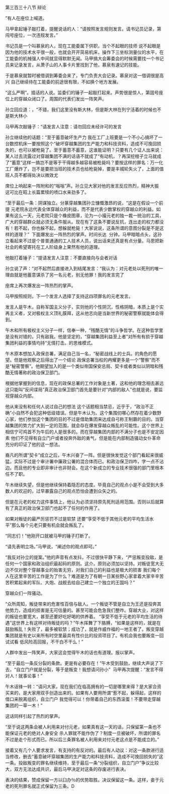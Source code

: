 

第三百三十八节 辩论

”有人在座位上喊道。

马甲拿起锤子敲打着，提醒说话的人：“请按照发言规则发言。请书记员记录，第闯号座位，一次违规发言。”

书记员是一个叫慕泉的人，现在工能委属下供职，当个不起眼的技师 说不起眼是因为他的技术水平很一般，也就会开开简易机床，操作下三坐标测量仪的水平，在工能委的机械强人中间就显得默默无闻。马甲搞大会筹委会的时候需要找一个书记员来记录发言，从萧子山的人事卡片里找到了他，慕泉有速记的技能。

于是慕泉就暂时被借调到筹委会来了，专门负责大会记录。慕泉对这一借调很是高兴 自己继续待在工能委的前途很有限，不如换个地方发展。

“这么严啊”。插话的人说。监委们的锤子一起敲打起来。声势很是惊人，第固号座位上的穿越众闭口了。周围的代表们发出一阵笑声。

孙立回应道：，“不错，我们这里没有斯大林，但是斯大林在列宁活着的时候也不是斯大林小

马甲再次敲锤子：“请发言人注意：请勿回应未经许可的发言

孙立继续他的话题：“至于蓄意破坏生产力 我在工厂上班要是一个不小心搞坏了一台数控机床一要按照这个“破坏穿越集团的生产能力和科技资料，造成不可挽回损失的，也可以被枪毙了。至于蓄意不蓄意，这谁能证明？只要有几个证人出来说：某人过去流露过对穿越集团不满的话语不就成了“有动机，？再深挖根子立马就成了“蓄意”这样一搞岂不是等于干得越多越容易被枪毙吗？要按这样的罪名：万一化工厂爆炸了，岂不是要把当班的技术员也给枪毙掉，要是丰城轮失火了，上面的值班人员不都得处决以微效尤

席位上响起来一阵附和的“嗡嗡”声。孙立见大家对他的发言反应热烈，精神大振 这可比在昭上长篇累犊的喷口水来劲多了。

“至于最后一条：阴谋独立。分篆穿越集团孙立慷慨激昂的说，“这是在假设一个前提 元老院永远代表全体穿越众的利益，而不是代表少数掌权的穿越众的利益。如果有这么一天，元老院只是个橡皮图章，沦为一小撮元老的独一裁一统治的工具，广大的穿越群众就必须无条件服从。现在有了这条不要说反抗，连出走的权力都没有！若不起，你也躲不起，想躲就枪毙！大家说说，这条所谓的意图分裂是不是这样的道理？”  下面爆发出一阵热烈的掌声。时间长达  分钟。马甲暗暗点头，这孙立看起来不过是个普普通通的工人技术人员，说出话来还真是有点分量。马恩把新社会的希望寄托在工人阶级身上果然有他的道理。

他敲打着锤子：“提请发言人注意：不要直接向与会者对话

孙立说了声：“对不起然后直接进入到结尾发言：“我认为：对元老处以死刑的唯一理由就是他蓄意谋杀了另一名元老，别无他罪！我的发言完了

座席上再次爆发出一阵热烈的掌声。

马甲按照规则，下一个发言人选择了支持这四项罪名的元老发言。

发言人是午木，自称军国主义分子，实则他的个性阴沉，性格阴暗，本质上是个实再主义者，又对极权主义顶礼膜拜，这从他志向是当新世界的秘密警察就能体会得到。

午木和所有极权主义分子一样，信奉一种，“残酷无情”的斗争哲学。在这种哲学里是没有对错的，只有敌我。他是坚定的，“穿越集团利益至上者”对所有有损于穿越集团利益的事情均持“无情打击。的思维模式。

午木原本想加入政保总署，满足自己当一名，“秘密战线上的士兵。的角色的愿望。但是他观察之后得出了一个结论 政保总署当权的冉耀更多是一个“警察”而不是“秘密警察”。他期望加入的是一个类似帝国保安总局、契卡或者类似以阴暗和残酷无情著称的政治保卫部门。

根据他掌握到的信息，现在的政保总署的工作对象是土著，这和他的理念相去甚远 这只能叫“反间谍局”真正政治保卫部门首先是要针对“内部的敌人”也就是说，要监视穿越众内部。

他从来没有和任何人说过自己的想法 这个话题相当禁忌，近乎于，“政治不正确”小自然不会犯这种低级错误。但是午木认为。这个集围仞哪心然存在着少数野心家，他们参加这个集团的目的不过是借助集团来达成自弓称王制霸的目的。当穿越集团的势力扩大到一定的范围，就会存在爆发穿越众叛乱的可能性。这个世界上相信宁可鸡首不为牛后的人是很多的。而在穿越集团内部的不满分子也是不安定因素 他们不见得有自立门户或者投奔外敌的勇气，但是能在内部制造骚动女仆革命充分的印证了他的这一想法。

裔凡的所谓“契卡”成立之后，午木兴奋了一阵。但是很快发觉这个部门看起来很威猛，实际不过是个审计署中廉政公署的混合体而已。和政治保卫四咋，字一点不沾边。而且他的专业即非审计也非财会。在这个新成立的专业技术很强的部门里根本任不了职。

午木继续失望，但是他继续保持着隐忍的态度。毕竟自己的观点小是不会受到大多数人的欢迎的，过早暴露自己的观点恐怕会遭到众矢之的。

但是在元老的权力这件事情上，他认为必须坚持原先死刑适用范围。否则以后就算有了真正的政治保卫部门也起不了任何的作用了。

如果对叛徒的最严厉惩罚不过是软禁 还要“享受不低于其他元老的平均生活水平”那么每个元老只要有机会就会叛乱了。

“同志们！”他刚开口就被马甲的锤子打断了。

“请先表明立场。”马甲说，“阐述你的观点即可。”

“我反对孙立的提案。”他的声音有点发抖，不过很快平静下来，“严惩叛变投敌，是任何一个国家和政治组织最起码的原则。这介。原则必须加以坚持。对叛徒宽大无边不仅对整个穿越事业的贻害无穷，对我们自己的利益也是极大的损害 我们每个人在这里辛苦的工作是为了什么？难道是为了有朝一日某些野心家拿着大家辛辛苦苦积累起来的军队、大炮、战舰去给自己建立一个独立的王国吗？”

穿越众们一阵骚动。

“众所周知，叛徒带来的危害性百倍与敌人。一个叛徒不管是自立为王还是投奔其他势力，造成的损害是无可估量的。甚至可能会危急我们整咋。穿越大业，对这样的叛徒也要宽大，甚至还要好吃好喝的供养着。 “享受不低于元老的平均生活的待遇”这世界上有这样对待叛徒的吗？”午木挥舞了下胳膊，“如果是这样的，就是在鼓励叛乱！失败了，最多被软禁；成功了，就是作威作福的一地王者了。叛变穿越集团就是有史以来所有时空里最具有性价比的投资项目了。有机会我也要叛变一回试试看 低风险高回报，不干白不干么！”

人群中发出一阵笑声，大家这会觉得午木的话也有道理。报以掌声。

“至于最后一条反分裂的条款。更是有必要存在！”午木受到鼓励，继续大声说了下去，“自立门户就是分裂，等于是叛变！我想请问孙小”  马甲再次提醒：“发言不得对人！就事论事！”

午木话锋一转：“请问大家，现在我们在临高拥有的一切是哪里来得？是大家合资买来的，是大家用双手创造出来的。如果有人要用所谓“惹不起，躲得起，这样的借口来脱离组织，自立门户 我觉得可以！你带着自己的东西滚蛋！不要带走穿越集团的一草一木！”

这话同样引起了热烈的掌声。

“至于说这两条会被人利用来对付元老，如果真有这一天的话，只保留第一条也不能保证元老的绝对人身安全 杀人罪就不能作伪了？制度一旦被破坏，所谓的罪名不过是走个形式而已。所以后三条罪名被人利用来对付元老这点是不能成立的。”

接着又有几个人要求发言，有支持的有反对的。最后有人动议：对这一条款进行适当修改，删去“蓄意破坏穿越集团的生产能力和科技资料，造成不可挽回损失的”这一条。投敌叛变的罪名继续维持，至于最后一条“分裂组织，自立门户”争议比较大，双方无法达成共识，最后马甲决定对这条的存废进行表决。

表决的结果，赞成保留一方以臼办％的优势取胜。决议保留这一条。这样，妾于元老的死刑罪名就正式保留为三条。D

